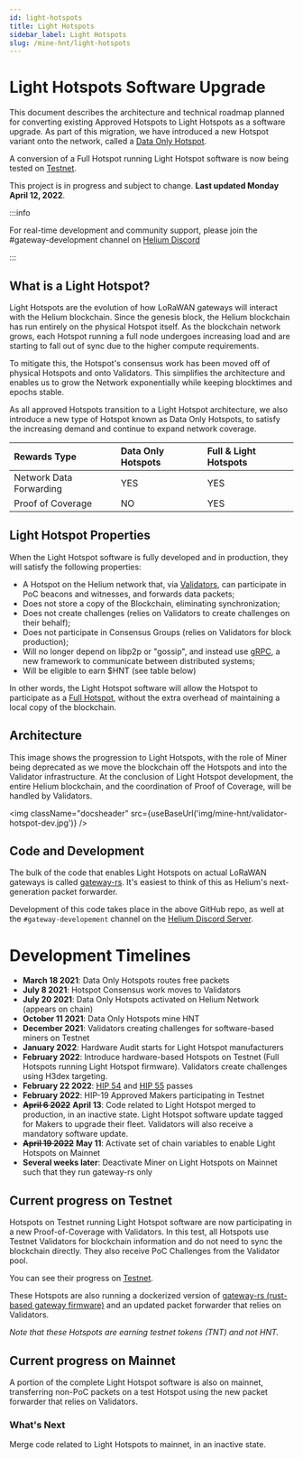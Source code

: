 ```yaml
---
id: light-hotspots
title: Light Hotspots
sidebar_label: Light Hotspots
slug: /mine-hnt/light-hotspots
---
```


# Light Hotspots Software Upgrade


This document describes the architecture and technical roadmap planned for converting existing
Approved Hotspots to Light Hotspots as a software upgrade. As part of this migration, we have
introduced a new Hotspot variant onto the network, called a
[Data Only Hotspot](/mine-hnt/data-only-hotspots).

A conversion of a Full Hotspot running Light Hotspot software is now being tested on
[Testnet](https://testnet-explorer.helium.com).

This project is in progress and subject to change. **Last updated Monday April 12, 2022**.

:::info

For real-time development and community support, please join the #gateway-development channel on
[Helium Discord](https://discord.gg/helium)

:::

## What is a Light Hotspot?

Light Hotspots are the evolution of how LoRaWAN gateways will interact with the Helium blockchain.
Since the genesis block, the Helium blockchain has run entirely on the physical Hotspot itself. As
the blockchain network grows, each Hotspot running a full node undergoes increasing load and are
starting to fall out of sync due to the higher compute requirements.

To mitigate this, the Hotspot's consensus work has been moved off of physical Hotspots and onto
Validators. This simplifies the architecture and enables us to grow the Network exponentially while
keeping blocktimes and epochs stable.

As all approved Hotspots transition to a Light Hotspot architecture, we also introduce a new type of
Hotspot known as Data Only Hotspots, to satisfy the increasing demand and continue to expand network
coverage.

| Rewards Type            | Data Only Hotspots | Full & Light Hotspots |
| :---------------------- | :----------------- | :-------------------- |
| Network Data Forwarding | YES                | YES                   |
| Proof of Coverage       | NO                 | YES                   |

## Light Hotspot Properties

When the Light Hotspot software is fully developed and in production, they will satisfy the
following properties:

- A Hotspot on the Helium network that, via [Validators](/mine-hnt/validators), can participate in
  PoC beacons and witnesses, and forwards data packets;
- Does not store a copy of the Blockchain, eliminating synchronization;
- Does not create challenges (relies on Validators to create challenges on their behalf);
- Does not participate in Consensus Groups (relies on Validators for block production);
- Will no longer depend on libp2p or "gossip", and instead use [gRPC](https://grpc.io/), a new
  framework to communicate between distributed systems;
- Will be eligible to earn $HNT (see table below)

In other words, the Light Hotspot software will allow the Hotspot to participate as a
[Full Hotspot](/mine-hnt/full-hotspots), without the extra overhead of maintaining a local copy of
the blockchain.

## Architecture

This image shows the progression to Light Hotspots, with the role of Miner being deprecated as we
move the blockchain off the Hotspots and into the Validator infrastructure. At the conclusion of
Light Hotspot development, the entire Helium blockchain, and the coordination of Proof of Coverage,
will be handled by Validators.

<img className="docsheader" src={useBaseUrl('img/mine-hnt/validator-hotspot-dev.jpg')} />

## Code and Development

The bulk of the code that enables Light Hotspots on actual LoRaWAN gateways is called
[gateway-rs](https://github.com/helium/gateway-rs). It's easiest to think of this as Helium's
next-generation packet forwarder.

Development of this code takes place in the above GitHub repo, as well at the
`#gateway-developement` channel on the [Helium Discord Server](https://discord.gg/helium).

# Development Timelines

- **March 18 2021**: Data Only Hotspots routes free packets
- **July 8 2021**: Hotspot Consensus work moves to Validators
- **July 20 2021**: Data Only Hotspots activated on Helium Network (appears on chain)
- **October 11 2021**: Data Only Hotspots mine HNT
- **December 2021**: Validators creating challenges for software-based miners on Testnet
- **January 2022**: Hardware Audit starts for Light Hotspot manufacturers
- **February 2022**: Introduce hardware-based Hotspots on Testnet (Full Hotspots running Light
  Hotspot firmware). Validators create challenges using H3dex targeting.
- **February 22 2022**:
  [HIP 54](https://heliumvote.com/14me3X7jpEmn3eeFfnAkMvUoFU3cN6GAS3CDomqCikr7VQfHWrU) and
  [HIP 55](https://heliumvote.com/14Rjhhz1DXLVmSRdzappqWgD6rfgu6XYxmdaSCvWLyLH8ZWbciK) passes
- **February 2022**: HIP-19 Approved Makers participating in Testnet
- **~~April 6 2022~~** **April 13**: Code related to Light Hotspot merged to production, in an
  inactive state. Light Hotspot software update tagged for Makers to upgrade their fleet. Validators
  will also receive a mandatory software update.
- **~~April 19 2022~~** **May 11**: Activate set of chain variables to enable Light Hotspots on
  Mainnet
- **Several weeks later**: Deactivate Miner on Light Hotspots on Mainnet such that they run
  gateway-rs only

## Current progress on Testnet

Hotspots on Testnet running Light Hotspot software are now participating in a new Proof-of-Coverage
with Validators. In this test, all Hotspots use Testnet Validators for blockchain information and do
not need to sync the blockchain directly. They also receive PoC Challenges from the Validator pool.

You can see their progress on [Testnet](https://testnet-explorer.helium.com).

These Hotspots are also running a dockerized version of
[gateway-rs (rust-based gateway firmware)](https://github.com/helium/gateway-rs) and an updated
packet forwarder that relies on Validators.

_Note that these Hotspots are earning testnet tokens (TNT) and not HNT._

## Current progress on Mainnet

A portion of the complete Light Hotspot software is also on mainnet, transferring non-PoC packets on
a test Hotspot using the new packet forwarder that relies on Validators.

### What's Next

Merge code related to Light Hotspots to mainnet, in an inactive state.

